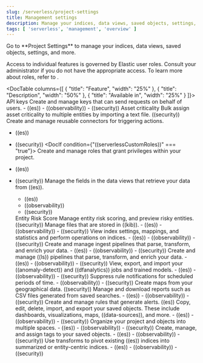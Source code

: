 ```yaml
---
slug: /serverless/project-settings
title: Management settings
description: Manage your indices, data views, saved objects, settings, and more from a central location in Elastic.
tags: [ 'serverless', 'management', 'overview' ]
---
```


<DocBadge template="technical preview" />
Go to **Project Settings** to manage your indices, data views, saved objects, settings, and more.

Access to individual features is governed by Elastic user roles.
Consult your administrator if you do not have the appropriate access.
To learn more about roles, refer to <DocLink slug="/serverless/general/assign-user-roles"/>.

<DocTable columns={[
  {
    "title": "Feature",
    "width": "25%"
  },
  {
    "title": "Description",
    "width": "50%"
  },
  {
    "title": "Available in",
    "width": "25%"
  }
]}>
  <DocRow>
    <DocCell>
      <DocLink slug="/serverless/api-keys">API keys</DocLink>
    </DocCell>
    <DocCell>
      Create and manage keys that can send requests on behalf of users.
    </DocCell>
    <DocCell>
    - ((es))
    - ((observability))
    - ((security))
    </DocCell>
  </DocRow>
  <DocRow>
    <DocCell>
      <DocLink slug="/serverless/security/asset-criticality">Asset criticality</DocLink>
    </DocCell>
    <DocCell>
      Bulk assign asset criticality to multiple entities by importing a text file.
    </DocCell>
    <DocCell>((security))</DocCell>
    </DocRow>
  <DocRow>
    <DocCell>
      <DocLink slug="/serverless/action-connectors"/>
    </DocCell>
    <DocCell>
      Create and manage reusable connectors for triggering actions.
    </DocCell>
      <DocCell>
        
- ((es))
- ((security))</DocCell>
  </DocRow>
  <DocIf condition={"((serverlessCustomRoles))" === "true"}>
    <DocRow>
      <DocCell><DocLink slug="/serverless/custom-roles"/></DocCell>
      <DocCell>Create and manage roles that grant privileges within your project.</DocCell>
      <DocCell>
        
- ((es))
- ((security))</DocCell>
    </DocRow>
  </DocIf>
  <DocRow>
    <DocCell>
      <DocLink slug="/serverless/data-views"/>
    </DocCell>
    <DocCell>
      Manage the fields in the data views that retrieve your data from ((es)).
    </DocCell>
    <DocCell>
    - ((es))
    - ((observability))
    - ((security))
    </DocCell>
    </DocRow>
    <DocRow>
    <DocCell>
      <DocLink slug="/serverless/security/entity-risk-scoring">Entity Risk Score</DocLink>
    </DocCell>
    <DocCell>
      Manage entity risk scoring, and preview risky entities.
    </DocCell>
    <DocCell>((security))</DocCell>
    </DocRow>  
    <DocRow>
    <DocCell>
      <DocLink slug="/serverless/files"/>
    </DocCell>
    <DocCell>
      Manage files that are stored in ((kib)).
    </DocCell>
    <DocCell>
    - ((es))
    - ((observability))
    - ((security))
    </DocCell>
  </DocRow>
  <DocRow>
    <DocCell>
      <DocLink slug="/serverless/index-management"/>
    </DocCell>
    <DocCell>
      View index settings, mappings, and statistics and perform operations on indices.
    </DocCell>
    <DocCell>
    - ((es))
    - ((observability))
    - ((security))
    </DocCell>
  </DocRow>
  <DocRow>
    <DocCell>
      <DocLink slug="/serverless/ingest-pipelines"/>
    </DocCell>
    <DocCell>
      Create and manage ingest pipelines that parse, transform, and enrich your data.
    </DocCell>
      <DocCell>
    - ((es))
    - ((observability))
    - ((security))
    </DocCell>
  </DocRow>
  <DocRow>
    <DocCell>
      <DocLink slug="/serverless/logstash-pipelines"/>
    </DocCell>
    <DocCell>
      Create and manage ((ls)) pipelines that parse, transform, and enrich your data.
    </DocCell>
    <DocCell>
    - ((es))
    - ((observability))
    - ((security))
    </DocCell>
  </DocRow>
  <DocRow>
    <DocCell>
      <DocLink slug="/serverless/machine-learning"/>
    </DocCell>
    <DocCell>
    View, export, and import your ((anomaly-detect)) and ((dfanalytics)) jobs and trained models.
    </DocCell>
    <DocCell>
    - ((es))
    - ((observability))
    - ((security))
    </DocCell>
  </DocRow>
  <DocRow>
    <DocCell>
      <DocLink slug="/serverless/maintenance-windows"/>
    </DocCell>
    <DocCell>
      Suppress rule notifications for scheduled periods of time.
    </DocCell>
    <DocCell>
    - ((observability))
    - ((security))
    </DocCell>
  </DocRow>
    <DocRow>
    <DocCell>
      <DocLink slug="/serverless/maps"/>
    </DocCell>
    <DocCell>
      Create maps from your geographical data.
    </DocCell>
    <DocCell>((security))</DocCell>
  </DocRow>
  <DocRow>
    <DocCell>
      <DocLink slug="/serverless/reports"/>
    </DocCell>
    <DocCell>
      Manage and download reports such as CSV files generated from saved searches.
    </DocCell>
    <DocCell>
    - ((es))
    - ((observability))
    - ((security))
    </DocCell>
  </DocRow>
   <DocRow>
    <DocCell>
      <DocLink slug="/serverless/rules"/>
    </DocCell>
    <DocCell>
     Create and manage rules that generate alerts.
    </DocCell>
    <DocCell>((es))</DocCell>
  </DocRow>
  <DocRow>
    <DocCell>
      <DocLink slug="/serverless/saved-objects"/>
    </DocCell>
    <DocCell>
      Copy, edit, delete, import, and export your saved objects.
      These include dashboards, visualizations, maps, ((data-sources)), and more.
    </DocCell>
    <DocCell>
    - ((es))
    - ((observability))
    - ((security))
    </DocCell>
  </DocRow>
  <DocRow>
    <DocCell>
      <DocLink slug="/serverless/spaces"/>
    </DocCell>
    <DocCell>
      Organize your project and objects into multiple spaces.
    </DocCell>
    <DocCell>
    - ((es))
    - ((observability))
    - ((security))
    </DocCell>
  </DocRow>
  <DocRow>
    <DocCell>
      <DocLink slug="/serverless/tags"/>
    </DocCell>
    <DocCell>
      Create, manage, and assign tags to your saved objects.
    </DocCell>
    <DocCell>
    - ((es))
    - ((observability))
    - ((security))
    </DocCell>
  </DocRow>
  <DocRow>
    <DocCell>
      <DocLink slug="/serverless/transforms"/>
    </DocCell>
    <DocCell>
      Use transforms to pivot existing ((es)) indices into summarized or entity-centric indices.
    </DocCell>
    <DocCell>
    - ((es))
    - ((observability))
    - ((security))
    </DocCell>
  </DocRow>
</DocTable>
